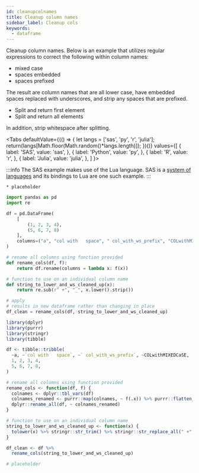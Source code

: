 ```yaml
---
id: cleanupcolnames
title: Cleanup column names
sidebar_label: Cleanup cols
keywords:
  - dataframe
---
```


Cleanup column names.  Below is an example that utilizes regular expressions to correct the following within column names:
- mixed case
- spaces embedded
- spaces prefixed

The result are column names that are all lower case, have embedded spaces replaced with underscores, and strip any spaces that are prefixed.


- Split and return first element
- Split and return all elements

In addition, strip whitespace after splitting.


<Tabs
  defaultValue={(() => {
    let langs = ['sas', 'py', 'r', 'julia'];
    return(langs[Math.floor(Math.random()*langs.length)]);
  })()}
  values={[
    { label: 'SAS', value: 'sas', },
    { label: 'Python', value: 'py', },
    { label: 'R', value: 'r', },
    { label: 'Julia', value: 'julia', },
  ]
}>
<TabItem value="sas">

:::info
The SAS example makes use of the Lua language.  SAS is a [system of languages](../../blog/whatissas) and its bindings to Lua are one such example.
:::

```sas
* placeholder
```

</TabItem>
<TabItem value="py">

```py
import pandas as pd
import re

df = pd.DataFrame(
    [
        (1, 2, 3, 4),
        (5, 6, 7, 8)
    ],
    columns=("a", "col with   space", " col_with_ws_prefix", "COLwithMIXEDCaSE")
)

# rename all columns using function provided
def rename_cols(df, f):
    return df.rename(columns = lambda x: f(x))

# function to use on an individual column name
def string_to_lower_and_ws_cleaned_up(x):
    return re.sub(r" +", "_", x.lower().strip())

# apply
# results in new dataframe rather than changing in place
df_clean = rename_cols(df, string_to_lower_and_ws_cleaned_up)
```

</TabItem>
<TabItem value="r">

```r
library(dplyr)
library(purrr)
library(stringr)
library(tibble)

df <- tibble::tribble(
  ~a, ~`col with   space`, ~` col_with_ws_prefix`, ~COLwithMIXEDCaSE,
  1, 2, 3, 4,
  5, 6, 7, 8,
)

# rename all columns using function provided
rename_cols <- function(df, f) {
  colnames <- dplyr::tbl_vars(df)
  colnames_renamed <- purrr::map(colnames, ~ f(.x)) %>% purrr::flatten_chr()
  dplyr::rename_all(df, ~ colnames_renamed)
}

# function to use on an individual column name
string_to_lower_and_ws_cleaned_up <- function(x) {
  tolower(x) %>% stringr::str_trim() %>% stringr::str_replace_all(" +", "_")
}

df_clean <- df %>%
  rename_cols(string_to_lower_and_ws_cleaned_up)
```

</TabItem>
<TabItem value="julia">

```julia
# placeholder
```

</TabItem>
</Tabs>
